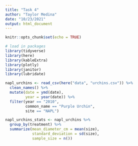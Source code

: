 ```yaml
---
title: "Task 4"
author: "Taylor Medina"
date: "10/23/2021"
output: html_document
---
```


```r
knitr::opts_chunk$set(echo = TRUE)

# load in packages
library(tidyverse)
library(here)
library(kableExtra)
library(plotly)
library(janitor)
library(lubridate)

```


```r

napl_urchins <- read_csv(here("data", "urchins.csv")) %>% 
  clean_names() %>% 
  mutate(date = ymd(date),
         year = year(date)) %>% 
  filter(year == "2010", 
         common_name == "Purple Urchin",
         site == "NAPL")

napl_urchins_stats <- napl_urchins %>% 
  group_by(treatment) %>% 
  summarize(mean_diameter_cm = mean(size),
            standard_deviation = sd(size),
            sample_size = n())

```

```r

```

